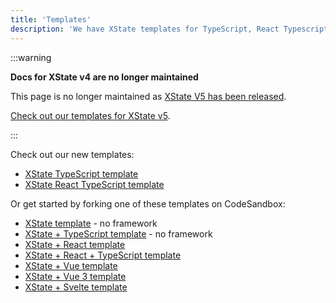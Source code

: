 ```yaml
---
title: 'Templates'
description: 'We have XState templates for TypeScript, React Typescript, Vue, Svelte, and more!'
---
```


:::warning

**Docs for XState v4 are no longer maintained** 

This page is no longer maintained as [XState V5 has been released](/blog/2023-12-01-xstate-v5).

[Check out our templates for XState v5](/docs/templates).

:::

Check out our new templates:

- [XState TypeScript template](https://github.com/statelyai/xstate/tree/main/templates/vanilla-ts)
- [XState React TypeScript template](https://github.com/statelyai/xstate/tree/main/templates/react-ts)

Or get started by forking one of these templates on CodeSandbox:

- [XState template](https://codesandbox.io/s/xstate-example-template-m4ckv) - no framework
- [XState + TypeScript template](https://codesandbox.io/s/xstate-typescript-template-s9kz8) - no framework
- [XState + React template](https://codesandbox.io/s/xstate-react-template-3t2tg)
- [XState + React + TypeScript template](https://codesandbox.io/s/xstate-react-typescript-template-wjdvn)
- [XState + Vue template](https://codesandbox.io/s/xstate-vue-template-composition-api-1n23l)
- [XState + Vue 3 template](https://codesandbox.io/s/xstate-vue-3-template-vrkk9)
- [XState + Svelte template](https://github.com/statelyai/xstate/tree/main/templates/svelte-ts)
